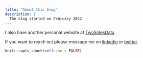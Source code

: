 ```yaml
---
title: "About this blog"
description: |
  The blog started on February 2022
---
```


I also have another personal website at [TwoSidesData](https://twosidesdata.netlify.app/).

If you want to reach out please message me on [linkedin](https://www.linkedin.com/in/bruno-carlin/) or [twitter](https://twitter.com/brunotestaguzza).

```r
knitr::opts_chunk$set(echo = FALSE)
```
